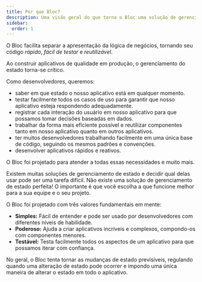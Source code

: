 ```yaml
---
title: Por que Bloc?
description: Uma visão geral do que torna o Bloc uma solução de gerenciamento de estado sólido.
sidebar:
  order: 1
---
```


O Bloc facilita separar a apresentação da lógica de negócios, tornando seu código _rápido_, _fácil de testar_ e _reutilizável_.

Ao construir aplicativos de qualidade em produção, o gerenciamento do estado torna-se crítico.

Como desenvolvedores, queremos:

- saber em que estado o nosso aplicativo está em qualquer momento.
- testar facilmente todos os casos de uso para garantir que nosso aplicativo esteja respondendo adequadamente.
- registrar cada interação do usuário em nosso aplicativo para que possamos tomar decisões baseadas em dados.
- trabalhar da forma mais eficiente possível e reutilizar componentes tanto em nosso aplicativo quanto em outros aplicativos.
- ter muitos desenvolvedores trabalhando facilmente em uma única base de código, seguindo os mesmos padrões e convenções.
- desenvolver aplicativos rápidos e reativos.

O Bloc foi projetado para atender a todas essas necessidades e muito mais.

Existem muitas soluções de gerenciamento de estado e decidir qual delas usar pode ser uma tarefa difícil. Não existe uma solução de gerenciamento de estado perfeita! O importante é que você escolha a que funcione melhor para a sua equipe e o seu projeto.

O Bloc foi projetado com três valores fundamentais em mente:

- **Simples:** Fácil de entender e pode ser usado por desenvolvedores com diferentes níveis de habilidade.
- **Poderoso:** Ajuda a criar aplicativos incríveis e complexos, compondo-os com componentes menores.
- **Testável:** Testa facilmente todos os aspectos de um aplicativo para que possamos iterar com confiança.

No geral, o Bloc tenta tornar as mudanças de estado previsíveis, regulando quando uma alteração de estado pode ocorrer e impondo uma única maneira de alterar o estado em todo o aplicativo.
